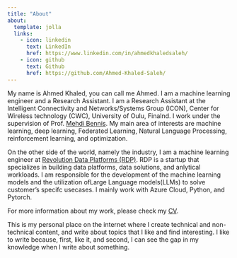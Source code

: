 ```yaml
---
title: "About"
about:
  template: jolla
  links:
    - icon: linkedin
      text: LinkedIn
      href: https://www.linkedin.com/in/ahmedkhaledsaleh/
    - icon: github
      text: Github
      href: https://github.com/Ahmed-Khaled-Saleh/
---
```


My name is Ahmed Khaled, you can call me Ahmed. I am a machine learning engineer and a Research Assistant. I am a Research Assistant at the  Intelligent Connectivity and Networks/Systems Group (ICON), Center for Wireless technology (CWC), University of Oulu, Finalnd. I work under the supervision of Prof. [Mehdi Bennis](https://sites.google.com/view/dr-mehdi-bennis/home). My main area of interests are machine learning, deep learning, Federated Learning, Natural Language Processing, reinforcement learning, and optimization. 


On the other side of the world, namely the industry, I am a machine learning engineer at [Revolution Data Platforms (RDP)](https://www.dataplatforms.ca/). RDP is a startup that specializes in building data platforms, data solutions, and anlytical workloads. I am responsible for the development of the machine learning models and the utilization ofLarge Language models(LLMs) to solve customer's specifc usecases. I mainly work with Azure Cloud, Python, and Pytorch.

For more information about my work, please check my [CV](./posts/Ahmed%20Khaled%20Resume.pdf).

This is my personal place on the internet where I create technical and non-technical content, and write about topics that I like and find interesting. I like to write because, first, like it, and second, I can see the gap in my knowledge when I write about something.